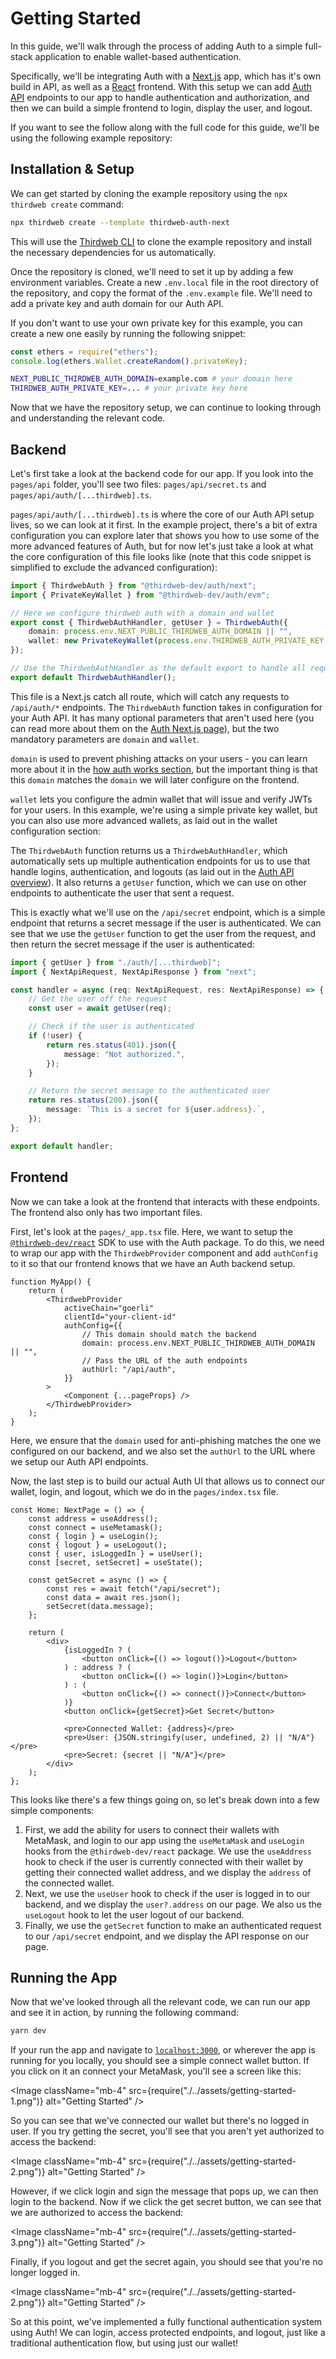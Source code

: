 
# Getting Started

In this guide, we'll walk through the process of adding Auth to a simple full-stack application to enable wallet-based authentication.

Specifically, we'll be integrating Auth with a [Next.js](https://nextjs.org) app, which has it's own build in API, as well as a [React](https://reactjs.org) frontend. With this setup we can add [Auth API](/wallets/auth/hoa-it-works/api) endpoints to our app to handle authentication and authorization, and then we can build a simple frontend to login, display the user, and logout.

If you want to see the follow along with the full code for this guide, we'll be using the following example repository:

<OpenSourceCard
	repoName="Auth + Next.js Example"
	repoUrl="https://github.com/thirdweb-example/thirdweb-auth-next"
	description="A simple example of using Auth with Next.js."
/>

## Installation & Setup

We can get started by cloning the example repository using the `npx thirdweb create` command:

```bash
npx thirdweb create --template thirdweb-auth-next
```

This will use the [Thirdweb CLI](/cli) to clone the example repository and install the necessary dependencies for us automatically.

Once the repository is cloned, we'll need to set it up by adding a few environment variables. Create a new `.env.local` file in the root directory of the repository, and copy the format of the `.env.example` file. We'll need to add a private key and auth domain for our Auth API.

<Callout variant="info" title="Tip">

If you don't want to use your own private key for this example, you can create a new one easily by running the following snippet:

```js
const ethers = require("ethers");
console.log(ethers.Wallet.createRandom().privateKey);
```

</Callout>

```bash title=".env.local"
NEXT_PUBLIC_THIRDWEB_AUTH_DOMAIN=example.com # your domain here
THIRDWEB_AUTH_PRIVATE_KEY=... # your private key here
```

Now that we have the repository setup, we can continue to looking through and understanding the relevant code.

## Backend

Let's first take a look at the backend code for our app. If you look into the `pages/api` folder, you'll see two files: `pages/api/secret.ts` and `pages/api/auth/[...thirdweb].ts`.

`pages/api/auth/[...thirdweb].ts` is where the core of our Auth API setup lives, so we can look at it first. In the example project, there's a bit of extra configuration you can explore later that shows you how to use some of the more advanced features of Auth, but for now let's just take a look at what the core configuration of this file looks like (note that this code snippet is simplified to exclude the advanced configuration):

```ts title="pages/api/auth/[...thirdweb].ts"
import { ThirdwebAuth } from "@thirdweb-dev/auth/next";
import { PrivateKeyWallet } from "@thirdweb-dev/auth/evm";

// Here we configure thirdweb auth with a domain and wallet
export const { ThirdwebAuthHandler, getUser } = ThirdwebAuth({
	domain: process.env.NEXT_PUBLIC_THIRDWEB_AUTH_DOMAIN || "",
	wallet: new PrivateKeyWallet(process.env.THIRDWEB_AUTH_PRIVATE_KEY || ""),
});

// Use the ThirdwebAuthHandler as the default export to handle all requests to /api/auth/*
export default ThirdwebAuthHandler();
```

This file is a Next.js catch all route, which will catch any requests to `/api/auth/*` endpoints. The `ThirdwebAuth` function takes in configuration for your Auth API. It has many optional parameters that aren't used here (you can read more about them on the [Auth Next.js page](/wallets/auth/server-frameworks/next)), but the two mandatory parameters are `domain` and `wallet`.

`domain` is used to prevent phishing attacks on your users - you can learn more about it in the [how auth works section](/wallets/auth/hoa-it-works/siwe), but the important thing is that this `domain` matches the `domain` we will later configure on the frontend.

`wallet` lets you configure the admin wallet that will issue and verify JWTs for your users. In this example, we're using a simple private key wallet, but you can also use more advanced wallets, as laid out in the wallet configuration section:

<CardLink
	label="Wallet Configuration"
	href="/auth/wallet-configuration"
	icon="educate"
/>

The `ThirdwebAuth` function returns us a `ThirdwebAuthHandler`, which automatically sets up multiple authentication endpoints for us to use that handle logins, authentication, and logouts (as laid out in the [Auth API overview](/wallets/auth/hoa-it-works/api)). It also returns a `getUser` function, which we can use on other endpoints to authenticate the user that sent a request.

This is exactly what we'll use on the `/api/secret` endpoint, which is a simple endpoint that returns a secret message if the user is authenticated. We can see that we use the `getUser` function to get the user from the request, and then return the secret message if the user is authenticated:

```ts title="pages/api/secret.ts"
import { getUser } from "./auth/[...thirdweb]";
import { NextApiRequest, NextApiResponse } from "next";

const handler = async (req: NextApiRequest, res: NextApiResponse) => {
	// Get the user off the request
	const user = await getUser(req);

	// Check if the user is authenticated
	if (!user) {
		return res.status(401).json({
			message: "Not authorized.",
		});
	}

	// Return the secret message to the authenticated user
	return res.status(200).json({
		message: `This is a secret for ${user.address}.`,
	});
};

export default handler;
```

## Frontend

Now we can take a look at the frontend that interacts with these endpoints. The frontend also only has two important files.

First, let's look at the `pages/_app.tsx` file. Here, we want to setup the [`@thirdweb-dev/react`](/react) SDK to use with the Auth package. To do this, we need to wrap our app with the `ThirdwebProvider` component and add `authConfig` to it so that our frontend knows that we have an Auth backend setup.

```tsx title="pages/_app.tsx"
function MyApp() {
	return (
		<ThirdwebProvider
			activeChain="goerli"
			clientId="your-client-id"
			authConfig={{
				// This domain should match the backend
				domain: process.env.NEXT_PUBLIC_THIRDWEB_AUTH_DOMAIN || "",
				// Pass the URL of the auth endpoints
				authUrl: "/api/auth",
			}}
		>
			<Component {...pageProps} />
		</ThirdwebProvider>
	);
}
```

Here, we ensure that the `domain` used for anti-phishing matches the one we configured on our backend, and we also set the `authUrl` to the URL where we setup our Auth API endpoints.

Now, the last step is to build our actual Auth UI that allows us to connect our wallet, login, and logout, which we do in the `pages/index.tsx` file.

```tsx title="pages/index.tsx"
const Home: NextPage = () => {
	const address = useAddress();
	const connect = useMetamask();
	const { login } = useLogin();
	const { logout } = useLogout();
	const { user, isLoggedIn } = useUser();
	const [secret, setSecret] = useState();

	const getSecret = async () => {
		const res = await fetch("/api/secret");
		const data = await res.json();
		setSecret(data.message);
	};

	return (
		<div>
			{isLoggedIn ? (
				<button onClick={() => logout()}>Logout</button>
			) : address ? (
				<button onClick={() => login()}>Login</button>
			) : (
				<button onClick={() => connect()}>Connect</button>
			)}
			<button onClick={getSecret}>Get Secret</button>

			<pre>Connected Wallet: {address}</pre>
			<pre>User: {JSON.stringify(user, undefined, 2) || "N/A"}</pre>
			<pre>Secret: {secret || "N/A"}</pre>
		</div>
	);
};
```

This looks like there's a few things going on, so let's break down into a few simple components:

1. First, we add the ability for users to connect their wallets with MetaMask, and login to our app using the `useMetaMask` and `useLogin` hooks from the `@thirdweb-dev/react` package. We use the `useAddress` hook to check if the user is currently connected with their wallet by getting their connected wallet address, and we display the `address` of the connected wallet.
2. Next, we use the `useUser` hook to check if the user is logged in to our backend, and we display the `user?.address` on our page. We also us the `useLogout` hook to let the user logout of our backend.
3. Finally, we use the `getSecret` function to make an authenticated request to our `/api/secret` endpoint, and we display the API response on our page.

## Running the App

Now that we've looked through all the relevant code, we can run our app and see it in action, by running the following command:

```bash npm2yarn
yarn dev
```

If your run the app and navigate to [`localhost:3000`](http://localhost:3000), or wherever the app is running for you locally, you should see a simple connect wallet button. If you click on it an connect your MetaMask, you'll see a screen like this:

<Image
	className="mb-4"
	src={require("./../assets/getting-started-1.png")}
	alt="Getting Started"
/>

So you can see that we've connected our wallet but there's no logged in user. If you try getting the secret, you'll see that you aren't yet authorized to access the backend:

<Image
	className="mb-4"
	src={require("./../assets/getting-started-2.png")}
	alt="Getting Started"
/>

However, if we click login and sign the message that pops up, we can then login to the backend. Now if we click the get secret button, we can see that we are authorized to access the backend:

<Image
	className="mb-4"
	src={require("./../assets/getting-started-3.png")}
	alt="Getting Started"
/>

Finally, if you logout and get the secret again, you should see that you're no longer logged in.

<Image
	className="mb-4"
	src={require("./../assets/getting-started-2.png")}
	alt="Getting Started"
/>

So at this point, we've implemented a fully functional authentication system using Auth! We can login, access protected endpoints, and logout, just like a traditional authentication flow, but using just our wallet!
